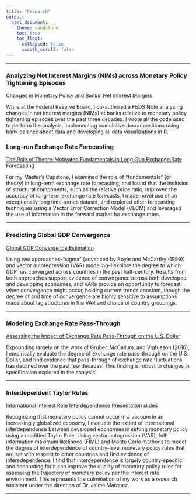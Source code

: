 ```yaml
---
title: "Research"
output:
  html_document:
    theme: sandstone
    toc: true
    toc_float:
      collapsed: false
      smooth_scroll: false
---
```


***

### Analyzing Net Interest Margins (NIMs) across Monetary Policy Tightening Episodes

[Changes in Monetary Policy and Banks' Net Interest Margins](https://www.federalreserve.gov/econres/notes/feds-notes/changes-in-monetary-policy-and-banks-net-interest-margins-a-comparison-20190419.htm)

While at the Federal Reserve Board, I co-authored a FEDS Note analyzing changes in net interest margins (NIMs) at banks relative to monetary policy tightening episodes over the past three decades. I wrote all the code used to perform the analysis, implementing cumulative decompositions using bank balance sheet data and developing all data visualizations in R.

### Long-run Exchange Rate Forecasting

[The Role of Theory-Motivated Fundamentals in Long-Run Exchange Rate Forecasting](files/exchange_rate_forecasting.pdf)

For my Master's Capstone, I examined the role of “fundamentals” (or theory) in long-term exchange rate forecasting, and found that the inclusion of structural components, such as the relative price ratio, improved the accuracy of long-term exchange rate forecasts. I made novel use of an exceptionally long time-series dataset, and explored other forecasting techniques using a Vector Error Correction Model (VECM) and leveraged the use of information in the forward market for exchange rates.

***

### Predicting Global GDP Convergence

[Global GDP Convergence Estimation](files/global_gdp_convergence.pdf)

Using two approaches--"sigma" (advanced by Boyle and McCarthy (1999)) and vector autoregression (VAR) modeling--I explore the degree to which GDP has converged across countries in the past half-century. Results from both approaches support evidence of convergence across both developed and developing economies, and VARs provide an opportunity to forecast when convergence might occur, holding current trends constant, though the degree of and time of convergence are highly sensitive to assumptions made about lag structures in the VAR and choice of country groupings. 

***

### Modeling Exchange Rate Pass-Through

[Assessing the Impact of Exchange Rate Pass-Through on the U.S. Dollar](files/pass_through.pdf)

Expounding largely on the work of Gruber, McCallum, and Vigfusson (2016), I empirically evaluate the degree of exchange rate pass-through on the U.S. Dollar, and find evidence that pass-through of exchange rate fluctuations has declined over the past few decades. This finding is robust to changes in specification explored in the analysis.

***

### Interdependent Taylor Rules

[International Interest Rate Interdependence](files/taylor_rule.pdf)
[Presentation slides](files/taylor_rule_presentation.pdf)

Recognizing that monetary policy cannot occur in a vacuum in an increasingly globalized economy, I evaluate the extent of international interdependence between developed economies in setting monetary policy using a modified Taylor Rule. Using vector autogression (VAR), full-information maximum likelihood (FIML) and Monte Carlo methods to model the degree of interdependence of country-level monetary policy rules that are set with respect to other countries and find evidence of interedependence. I find that interdependence is largely country-specific, and accounting for it can improve the quality of monetary policy rules for assessing the trajectory of monetary policy per the interest rate environment. This represents the culmination of my work as a research assistant under the direction of Dr. Jaime Marquez.

***